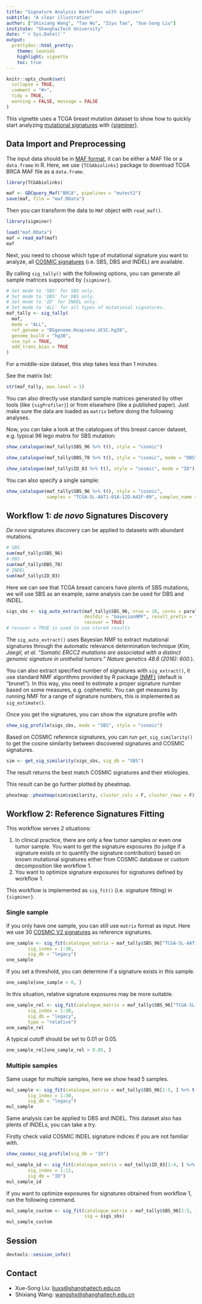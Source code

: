 ```yaml
---
title: "Signature Analysis Workflows with sigminer"
subtitle: "A clear illustration"
author: ["Shixiang Wang", "Tao Wu", "Ziyu Tao", "Xue-Song Liu"]
institute: "ShanghaiTech University"
date: "`r Sys.Date()`"
output:
  prettydoc::html_pretty:
    theme: leonids
    highlight: vignette
    toc: true
---
```


```r
knitr::opts_chunk$set(
  collapse = TRUE,
  comment = "#>", 
  tidy = TRUE, 
  warning = FALSE, message = FALSE
)
```


This vignette uses a TCGA breast mutation dataset to show how to quickly start analyzing [mutational signatures](https://cancer.sanger.ac.uk/cosmic/signatures) with [{sigminer}](https://cran.r-project.org/web/packages/sigminer/index.html).


## Data Import and Preprocessing

The input data should be in [MAF format](https://docs.gdc.cancer.gov/Data/File_Formats/MAF_Format/), it can be either a MAF file or a `data.frame` in R.
Here, we use `{TCGAbiolinks}` package to download TCGA BRCA MAF file as a `data.frame`.

```r
library(TCGAbiolinks)

maf <- GDCquery_Maf("BRCA", pipelines = "mutect2")
save(maf, file = "maf.RData")
```

Then you can transform the data to `MAF` object with `read_maf()`.

```r
library(sigminer)

load("maf.RData")
maf = read_maf(maf)
maf
```

Next, you need to choose which type of mutational signature you want to analyze, all [COSMIC signatures](https://cancer.sanger.ac.uk/cosmic/signatures) (i.e. SBS, DBS and INDEL) are available.

By calling `sig_tally()` with the following options, you can generate all sample matrices supported by `{sigminer}`.

```r
# Set mode to 'SBS' for SBS only.
# Set mode to 'DBS' for DBS only.
# Set mode to 'ID' for INDEL only.
# Set mode to 'ALL' for all types of mutational signatures.
maf_tally <- sig_tally(
  maf,
  mode = "ALL",
  ref_genome = "BSgenome.Hsapiens.UCSC.hg38",
  genome_build = "hg38",
  use_syn = TRUE, 
  add_trans_bias = TRUE
)
```

For a middle-size dataset, this step takes less than 1 minutes.

See the matrix list:

```r
str(maf_tally, max.level = 1)
```

You can also directly use standard sample matrices generated by other tools (like `{sigProfiler}`) or 
from elsewhere (like a published paper). Just make sure the data are loaded
as `matrix` before doing the following analyses.

Now, you can take a look at the catalogues of this breast cancer dataset, e.g. typical 96 lego matrix for SBS mutation:

```r
show_catalogue(maf_tally$SBS_96 %>% t(), style = "cosmic")
```

```r
show_catalogue(maf_tally$DBS_78 %>% t(), style = "cosmic", mode = "DBS")
```

```r
show_catalogue(maf_tally$ID_83 %>% t(), style = "cosmic", mode = "ID")
```

You can also specify a single sample:

```r
show_catalogue(maf_tally$SBS_96 %>% t(), style = "cosmic", 
               samples = "TCGA-5L-AAT1-01A-12D-A41F-09", samples_name = "TCGA-5L-AAT1")
```

## Workflow 1: *de novo* Signatures Discovery

*De novo* signatures discovery can be applied to datasets with abundant mutations. 

```r
# SBS
sum(maf_tally$SBS_96)
# DBS
sum(maf_tally$DBS_78)
# INDEL
sum(maf_tally$ID_83)
```

Here we can see that TCGA breast cancers have plents of SBS mutations, we will use SBS as an example, same analysis can be used for DBS and INDEL.


```r
sigs_sbs <- sig_auto_extract(maf_tally$SBS_96, nrun = 10, cores = parallel::detectCores(),
                             destdir = "bayesianNMF", result_prefix = "sbs",
                             recover = TRUE)
# recover = TRUE is used to use stored results
```

The `sig_auto_extract()` uses Bayesian NMF to extract mutational signatures through the automatic relevance determination technique (*Kim, Jaegil, et al. "Somatic ERCC2 mutations are associated with a distinct genomic signature in urothelial tumors." Nature genetics 48.6 (2016): 600.*). 

You can also extract specified number of signatures with `sig_extract()`, it use standard NMF algorithms provided by R package [{NMF}](https://cran.r-project.org/web/packages/NMF/index.html) (default is "brunet"). In this way, you need to estimate a proper signature number based on some measures, e.g. cophenetic. You can get measures by running NMF for a range of signature numbers, this is implemented as `sig_estimate()`.

Once you get the signatures, you can show the signature profile with


```r
show_sig_profile(sigs_sbs, mode = "SBS", style = "cosmic")
```

Based on COSMIC reference signatures, you can run `get_sig_similarity()` to get the cosine similarity between discovered signatures and COSMIC signatures.

```r
sim <- get_sig_similarity(sigs_sbs, sig_db = "SBS")
```

The result returns the best match COSMIC signatures and their etiologies.

This result can be go further plotted by pheatmap.

```r
pheatmap::pheatmap(sim$similarity, cluster_cols = F, cluster_rows = F)
```

## Workflow 2: Reference Signatures Fitting

This workflow serves 2 situations:

1. In clinical practice, there are only a few tumor samples or even one tumor sample. You want to get the signature exposures (to judge if a signature exists or to quantify the signature contribution) based on known mutational signatures either from COSMIC database or custom decomposition like workflow 1.
2. You want to optimize signature exposures for signatures defined by workflow 1.

This workflow is implemented as `sig_fit()` (i.e. signature fitting) in `{sigminer}`.

### Single sample

If you only have one sample, you can still use `matrix` format as input. Here we use 30 [COSMIC V2 signatures](https://cancer.sanger.ac.uk/cosmic/signatures_v2) as reference signatures.

```r
one_sample <- sig_fit(catalogue_matrix = maf_tally$SBS_96["TCGA-5L-AAT1-01A-12D-A41F-09", , drop = FALSE] %>% t(), 
        sig_index = 1:30,
        sig_db = "legacy")
one_sample
```

If you set a threshold, you can determine if a signature exists in this sample.

```r
one_sample[one_sample > 0, ]
```

In this situation, relative signature exposures may be more suitable.

```r
one_sample_rel <- sig_fit(catalogue_matrix = maf_tally$SBS_96["TCGA-5L-AAT1-01A-12D-A41F-09", , drop = FALSE] %>% t(), 
        sig_index = 1:30,
        sig_db = "legacy",
        type = "relative")
one_sample_rel
```

A typical cutoff should be set to 0.01 or 0.05.

```r
one_sample_rel[one_sample_rel > 0.05, ]
```


### Multiple samples

Same usage for multiple samples, here we show head 5 samples.

```r
mul_sample <- sig_fit(catalogue_matrix = maf_tally$SBS_96[1:5, ] %>% t(), 
        sig_index = 1:30,
        sig_db = "legacy")
mul_sample
```

Same analysis can be applied to DBS and INDEL. This dataset also has plents of INDELs, you can take a try.

Firstly check valid COSMIC INDEL signature indices if you are not familiar with.

```r
show_cosmic_sig_profile(sig_db = "ID")
```

```r
mul_sample_id <- sig_fit(catalogue_matrix = maf_tally$ID_83[1:4, ] %>% t(), 
        sig_index = 1:11,
        sig_db = "ID")
mul_sample_id
```

If you want to optimize exposures for signatures obtained from workflow 1, run the following command.

```r
mul_sample_custom <- sig_fit(catalogue_matrix = maf_tally$SBS_96[1:5, ] %>% t(), 
                             sig = sigs_sbs)
mul_sample_custom
```



## Session

```r
devtools::session_info()
```

## Contact

- Xue-Song Liu: <liuxs@shanghaitech.edu.cn>
- Shixiang Wang: <wangshx@shanghaitech.edu.cn>